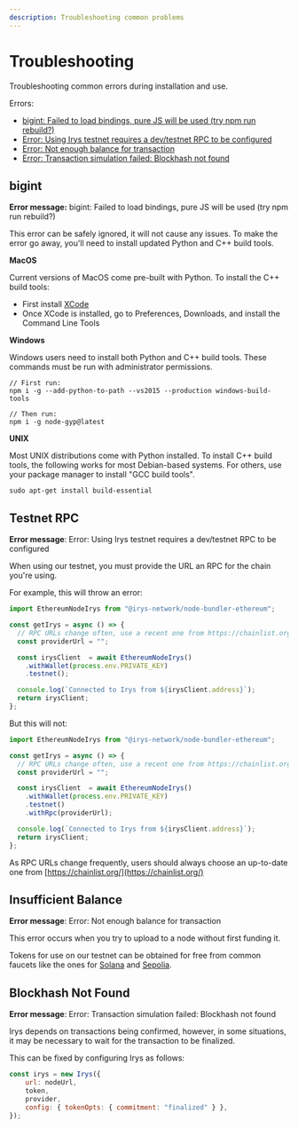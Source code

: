 ```yaml
---
description: Troubleshooting common problems
---
```


# Troubleshooting

Troubleshooting common errors during installation and use.

Errors:

- [bigint: Failed to load bindings, pure JS will be used (try npm run rebuild?)](#bigint)
- [Error: Using Irys testnet requires a dev/testnet RPC to be configured](#testnet-rpc)
- [Error: Not enough balance for transaction](#insufficient-balance)
- [Error: Transaction simulation failed: Blockhash not found](#blockhash-not-found)

## bigint

**Error message:** bigint: Failed to load bindings, pure JS will be used (try npm run rebuild?)

This error can be safely ignored, it will not cause any issues. To make the error go away, you'll need to install updated Python and C++ build tools.

**MacOS**

Current versions of MacOS come pre-built with Python. To install the C++ build tools:

- First install [XCode](https://developer.apple.com/xcode/download/)
- Once XCode is installed, go to Preferences, Downloads, and install the Command Line Tools

**Windows**

Windows users need to install both Python and C++ build tools. These commands must be run with administrator permissions.

```console
// First run:
npm i -g --add-python-to-path --vs2015 --production windows-build-tools

// Then run:
npm i -g node-gyp@latest
```

**UNIX**

Most UNIX distributions come with Python installed. To install C++ build tools, the following works for most Debian-based systems. For others, use your package manager to install "GCC build tools".

```console
sudo apt-get install build-essential
```

## Testnet RPC

**Error message**: Error: Using Irys testnet requires a dev/testnet RPC to be configured

When using our testnet, you must provide the URL an RPC for the chain you're using.

For example, this will throw an error:

```ts
import EthereumNodeIrys from "@irys-network/node-bundler-ethereum";

const getIrys = async () => {
  // RPC URLs change often, use a recent one from https://chainlist.org/
  const providerUrl = "";

  const irysClient  = await EthereumNodeIrys()
    .withWallet(process.env.PRIVATE_KEY)
    .testnet();

  console.log(`Connected to Irys from ${irysClient.address}`);
  return irysClient;
};
```

But this will not:

```ts
import EthereumNodeIrys from "@irys-network/node-bundler-ethereum";

const getIrys = async () => {
  // RPC URLs change often, use a recent one from https://chainlist.org/
  const providerUrl = "";

  const irysClient  = await EthereumNodeIrys()
    .withWallet(process.env.PRIVATE_KEY)
    .testnet()
    .withRpc(providerUrl);

  console.log(`Connected to Irys from ${irysClient.address}`);
  return irysClient;
};
```

As RPC URLs change frequently, users should always choose an up-to-date one from [https://chainlist.org/](https://chainlist.org/)

## Insufficient Balance

**Error message**: Error: Not enough balance for transaction

This error occurs when you try to upload to a node without first funding it. 

Tokens for use on our testnet can be obtained for free from common faucets like the ones for [Solana](https://faucet.solana.com/) and [Sepolia](https://sepoliafaucet.com/).

## Blockhash Not Found

**Error message**: Error: Transaction simulation failed: Blockhash not found

Irys depends on transactions being confirmed, however, in some situations, it may be necessary to wait for the transaction to be finalized.

This can be fixed by configuring Irys as follows:

```js
const irys = new Irys({
	url: nodeUrl,
	token,
	provider,
	config: { tokenOpts: { commitment: "finalized" } },
});
```
